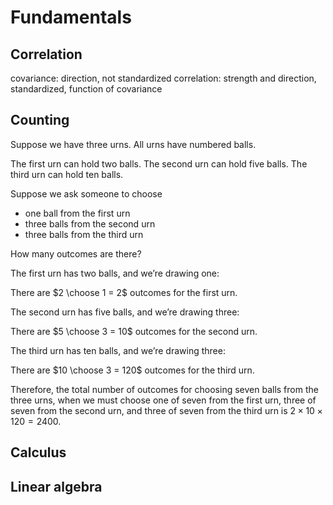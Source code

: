 
# Fundamentals

## Correlation

covariance: direction, not standardized
correlation: strength and direction, standardized, function of covariance

## Counting

Suppose we have three urns. All urns have numbered balls.

The first urn can hold two balls.
The second urn can hold five balls.
The third urn can hold ten balls.

Suppose we ask someone to choose 

* one ball from the first urn
* three balls from the second urn
* three balls from the third urn

How many outcomes are there?

The first urn has two balls, and we're drawing one:

There are $2 \choose 1 = 2$ outcomes for the first urn.

The second urn has five balls, and we're drawing three:

There are $5 \choose 3 = 10$ outcomes for the second urn.

The third urn has ten balls, and we're drawing three:

There are $10 \choose 3 = 120$ outcomes for the third urn.

Therefore, the total number of outcomes for choosing seven balls from the three urns, when we must choose one of seven from the first urn, three of seven from the second urn, and three of seven from the third urn is $2 \times 10 \times 120 = 2400$.

## Calculus

## Linear algebra
